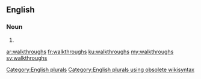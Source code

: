 ==English==

===Noun===
{{head|en}}

# {{plural of|walkthrough}}

[[Category:English plurals]][[Category:English plurals using obsolete wikisyntax]]

[[ar:walkthroughs]]
[[fr:walkthroughs]]
[[ku:walkthroughs]]
[[my:walkthroughs]]
[[sv:walkthroughs]]